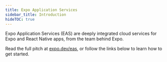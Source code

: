 ```yaml
---
title: Expo Application Services
sidebar_title: Introduction
hideTOC: true
---
```



Expo Application Services (EAS) are deeply integrated cloud services for Expo and React Native apps, from the team behind Expo.

Read the full pitch at [expo.dev/eas](https://expo.dev/eas), or follow the links below to learn how to get started.

<BoxLink title="EAS Build" description="Compile and sign Android/iOS apps with custom native code in the cloud. Learn more." href="/build/introduction" Icon={BuildIcon} />

<BoxLink title="EAS Submit" description="Upload your app to the Apple App Store or Google Play Store from the cloud with one CLI command. Learn more." href="/submit/introduction" Icon={EasSubmitIcon} />

<BoxLink title="EAS Update" description="Address small bugs and push quick fixes directly to end-users. Learn more." href="/eas-update/introduction" Icon={UpdateIcon} />

<BoxLink title="EAS Metadata (Beta)" description="Upload all app store information required to get your app published. Learn more." href="/eas/metadata/" Icon={EasMetadataIcon} />
